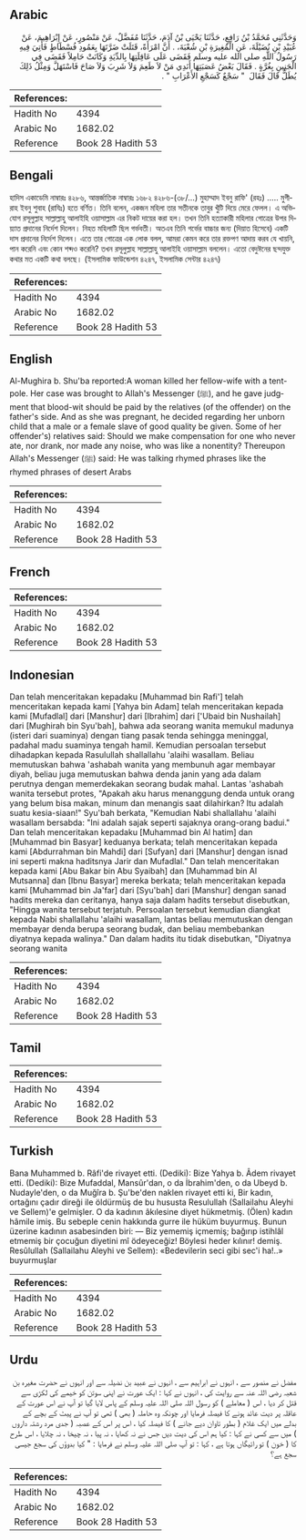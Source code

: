 ## Arabic


<div dir="rtl" lang="ar" style={{fontSize:'larger',backgroundColor:'#f8f9fa',padding:20}}>
وَحَدَّثَنِي مُحَمَّدُ بْنُ رَافِعٍ، حَدَّثَنَا يَحْيَى بْنُ آدَمَ، حَدَّثَنَا مُفَضَّلٌ، عَنْ مَنْصُورٍ، عَنْ إِبْرَاهِيمَ، عَنْ عُبَيْدِ بْنِ نُضَيْلَةَ، عَنِ الْمُغِيرَةِ بْنِ شُعْبَةَ، ‏.‏ أَنَّ امْرَأَةً، قَتَلَتْ ضَرَّتَهَا بِعَمُودِ فُسْطَاطٍ فَأُتِيَ فِيهِ رَسُولُ اللَّهِ صلى الله عليه وسلم فَقَضَى عَلَى عَاقِلَتِهَا بِالدِّيَةِ وَكَانَتْ حَامِلاً فَقَضَى فِي الْجَنِينِ بِغُرَّةٍ ‏.‏ فَقَالَ بَعْضُ عَصَبَتِهَا أَنَدِي مَنْ لاَ طَعِمَ وَلاَ شَرِبَ وَلاَ صَاحَ فَاسْتَهَلَّ وَمِثْلُ ذَلِكَ يُطَلُّ قَالَ فَقَالَ ‏ "‏ سَجْعٌ كَسَجْعِ الأَعْرَابِ ‏"‏ ‏.‏
</div>
<div style={{backgroundColor:'#f8f9fa',padding:20, marginBottom: 10}}><table> <thead> <tr> <th>References:</th> <th></th> </tr> </thead> <tbody><tr><td>Hadith No</td><td>4394</td></tr><tr><td>Arabic No</td><td>1682.02</td></tr><tr><td>Reference</td><td>Book 28 Hadith 53</td></tr></tbody></table></div>

## Bengali


<div dir="ltr" lang="bn" style={{fontSize:'larger',backgroundColor:'#f8f9fa',padding:20}}>
হাদিস একাডেমি নাম্বারঃ ৪২৮৬, আন্তর্জাতিক নাম্বারঃ ১৬৮২ ৪২৮৬-(৩৮/...) মুহাম্মাদ ইবনু রাফি' (রহঃ) ..... মুগীরাহ ইবনু শুবাহ (রাযিঃ) হতে বর্ণিত। তিনি বলেন, একজন মহিলা তার সতীনকে তাবুর খুঁটি দিয়ে মেরে ফেলল। এ অভিযোগ রসূলুল্লাহ সাল্লাল্লাহু আলাইহি ওয়াসাল্লাম এর নিকট দায়ের করা হল। তখন তিনি হত্যাকারী মহিলার গোত্রের উপর দিয়্যাত প্রদানের নির্দেশ দিলেন। নিহত মহিলাটি ছিল গর্ভবতী। অতএব তিনি গর্ভের বাচ্চার জন্য (দিয়াত হিসেবে) একটি দাস প্রদানের নির্দেশ দিলেন। এতে তার গোত্রের এক লোক বলল, আমরা কেমন করে তার রক্তপণ আদায় করব যে খায়নি, পান করেনি এবং কোন শব্দও করেনি? তখন রসূলুল্লাহ সাল্লাল্লাহু আলাইহি ওয়াসাল্লাম বললেন। এতো বেদুঈনের ছন্দযুক্ত কথার মত একটি কথা বলছে। (ইসলামিক ফাউন্ডেশন ৪২৪৭, ইসলামিক সেন্টার ৪২৪৭)
</div>
<div style={{backgroundColor:'#f8f9fa',padding:20, marginBottom: 10}}><table> <thead> <tr> <th>References:</th> <th></th> </tr> </thead> <tbody><tr><td>Hadith No</td><td>4394</td></tr><tr><td>Arabic No</td><td>1682.02</td></tr><tr><td>Reference</td><td>Book 28 Hadith 53</td></tr></tbody></table></div>

## English


<div dir="ltr" lang="en" style={{fontSize:'larger',backgroundColor:'#f8f9fa',padding:20}}>
Al-Mughira b. Shu'ba reported:A woman killed her fellow-wife with a tent-pole. Her case was brought to Allah's Messenger (ﷺ), and he gave judgment that blood-wit should be paid by the relatives (of the offender) on the father's side. And as she was pregnant, he decided regarding her unborn child that a male or a female slave of good quality be given. Some of her offender's) relatives said: Should we make compensation for one who never ate, nor drank, nor made any noise, who was like a nonentity? Thereupon Allah's Messenger (ﷺ) said: He was talking rhymed phrases like the rhymed phrases of desert Arabs
</div>
<div style={{backgroundColor:'#f8f9fa',padding:20, marginBottom: 10}}><table> <thead> <tr> <th>References:</th> <th></th> </tr> </thead> <tbody><tr><td>Hadith No</td><td>4394</td></tr><tr><td>Arabic No</td><td>1682.02</td></tr><tr><td>Reference</td><td>Book 28 Hadith 53</td></tr></tbody></table></div>

## French


<div dir="ltr" lang="fr" style={{fontSize:'larger',backgroundColor:'#f8f9fa',padding:20}}>

</div>
<div style={{backgroundColor:'#f8f9fa',padding:20, marginBottom: 10}}><table> <thead> <tr> <th>References:</th> <th></th> </tr> </thead> <tbody><tr><td>Hadith No</td><td>4394</td></tr><tr><td>Arabic No</td><td>1682.02</td></tr><tr><td>Reference</td><td>Book 28 Hadith 53</td></tr></tbody></table></div>

## Indonesian


<div dir="ltr" lang="id" style={{fontSize:'larger',backgroundColor:'#f8f9fa',padding:20}}>
Dan telah menceritakan kepadaku [Muhammad bin Rafi'] telah menceritakan kepada kami [Yahya bin Adam] telah menceritakan kepada kami [Mufadlal] dari [Manshur] dari [Ibrahim] dari ['Ubaid bin Nushailah] dari [Mughirah bin Syu'bah], bahwa ada seorang wanita memukul madunya (isteri dari suaminya) dengan tiang pasak tenda sehingga meninggal, padahal madu suaminya tengah hamil. Kemudian persoalan tersebut dihadapkan kepada Rasulullah shallallahu 'alaihi wasallam. Beliau memutuskan bahwa 'ashabah wanita yang membunuh agar membayar diyah, beliau juga memutuskan bahwa denda janin yang ada dalam perutnya dengan memerdekakan seorang budak mahal. Lantas 'ashabah wanita tersebut protes, "Apakah aku harus menanggung denda untuk orang yang belum bisa makan, minum dan menangis saat dilahirkan? Itu adalah suatu kesia-siaan!" Syu'bah berkata, "Kemudian Nabi shallallahu 'alaihi wasallam bersabda: "Ini adalah sajak seperti sajaknya orang-orang badui." Dan telah menceritakan kepadaku [Muhammad bin Al hatim] dan [Muhammad bin Basyar] keduanya berkata; telah menceritakan kepada kami [Abdurrahman bin Mahdi] dari [Sufyan] dari [Manshur] dengan isnad ini seperti makna haditsnya Jarir dan Mufadlal." Dan telah menceritakan kepada kami [Abu Bakar bin Abu Syaibah] dan [Muhammad bin Al Mutsanna] dan [Ibnu Basyar] mereka berkata; telah menceritakan kepada kami [Muhammad bin Ja'far] dari [Syu'bah] dari [Manshur] dengan sanad hadits mereka dan ceritanya, hanya saja dalam hadits tersebut disebutkan, "Hingga wanita tersebut terjatuh. Persoalan tersebut kemudian diangkat kepada Nabi shallallahu 'alaihi wasallam, lantas beliau memutuskan dengan membayar denda berupa seorang budak, dan beliau membebankan diyatnya kepada walinya." Dan dalam hadits itu tidak disebutkan, "Diyatnya seorang wanita
</div>
<div style={{backgroundColor:'#f8f9fa',padding:20, marginBottom: 10}}><table> <thead> <tr> <th>References:</th> <th></th> </tr> </thead> <tbody><tr><td>Hadith No</td><td>4394</td></tr><tr><td>Arabic No</td><td>1682.02</td></tr><tr><td>Reference</td><td>Book 28 Hadith 53</td></tr></tbody></table></div>

## Tamil


<div dir="ltr" lang="ta" style={{fontSize:'larger',backgroundColor:'#f8f9fa',padding:20}}>

</div>
<div style={{backgroundColor:'#f8f9fa',padding:20, marginBottom: 10}}><table> <thead> <tr> <th>References:</th> <th></th> </tr> </thead> <tbody><tr><td>Hadith No</td><td>4394</td></tr><tr><td>Arabic No</td><td>1682.02</td></tr><tr><td>Reference</td><td>Book 28 Hadith 53</td></tr></tbody></table></div>

## Turkish


<div dir="ltr" lang="tr" style={{fontSize:'larger',backgroundColor:'#f8f9fa',padding:20}}>
Bana Muhammed b. Râfi'de rivayet etti. (Dediki): Bize Yahya b. Âdem rivayet etti. (Dediki): Bize Mufaddal, Mansûr'dan, o da İbrahim'den, o da Ubeyd b. Nudayle'den, o da Muğîra b. Şu'be'den naklen rivayet etti ki, Bir kadın, ortağını çadır direği ile öldürmüş de bu hususta Resulullah (Sallailahu Aleyhi ve Sellem)'e gelmişler. O da kadının âkılesine diyet hükmetmiş. (Ölen) kadın hâmile imiş. Bu sebeple cenin hakkında gurre ile hüküm buyurmuş. Bunun üzerine kadının asabesinden biri: — Biz yememiş içmemiş; bağırıp istihlâl etmemiş bir çocuğun diyetini mî ödeyeceğiz! Böylesi heder kılınır! demiş. Resûlullah (Sallailahu Aleyhi ve Sellem): «Bedevilerin seci gibi sec'i ha!..» buyurmuşlar
</div>
<div style={{backgroundColor:'#f8f9fa',padding:20, marginBottom: 10}}><table> <thead> <tr> <th>References:</th> <th></th> </tr> </thead> <tbody><tr><td>Hadith No</td><td>4394</td></tr><tr><td>Arabic No</td><td>1682.02</td></tr><tr><td>Reference</td><td>Book 28 Hadith 53</td></tr></tbody></table></div>

## Urdu


<div dir="rtl" lang="ur" style={{fontSize:'larger',backgroundColor:'#f8f9fa',padding:20}}>
مفضل نے منصور سے ، انہوں نے ابراہیم سے ، انہوں نے عبید بن نضیلہ سے اور انہوں نے حضرت مغیرہ بن شعبہ رضی اللہ عنہ سے روایت کی ، انہوں نے کہا : ایک عورت نے اپنی سوتن کو خیمے کی لکڑی سے قتل کر دیا ، اس ( معاملے ) کو رسول اللہ صلی اللہ علیہ وسلم کے پاس لایا گیا تو آپ نے اس عورت کے عاقلہ پر دیت عائد ہونے کا فیصلہ فرمایا اور چونکہ وہ حاملہ ( بھی ) تھی تو آپ نے پیٹ کے بچے کے بدلے میں ایک غلام ( بطور تاوان دیے جانے ) کا فیصلہ کیا ، اس پر اس کے عصبہ ( جدی مرد رشتہ داروں ) میں سے کسی نے کہا : کیا ہم اس کی دیت دیں جس نے نہ کھایا ، نہ پیا ، نہ چیخا ، نہ چلایا ، اس طرح کا ( خون ) تو رائیگاں ہوتا ہے ، کہا : تو آپ صلی اللہ علیہ وسلم نے فرمایا : " کیا بدوؤں کی سجع جیسی سجع ہے؟
</div>
<div style={{backgroundColor:'#f8f9fa',padding:20, marginBottom: 10}}><table> <thead> <tr> <th>References:</th> <th></th> </tr> </thead> <tbody><tr><td>Hadith No</td><td>4394</td></tr><tr><td>Arabic No</td><td>1682.02</td></tr><tr><td>Reference</td><td>Book 28 Hadith 53</td></tr></tbody></table></div>